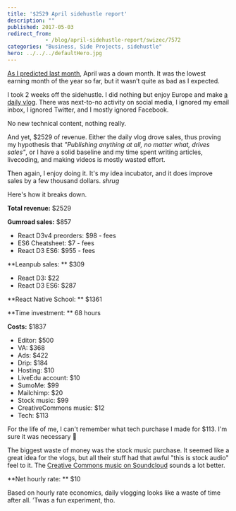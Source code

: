 ```yaml
---
title: '$2529 April sidehustle report'
description: ""
published: 2017-05-03
redirect_from: 
            - /blog/april-sidehustle-report/swizec/7572
categories: "Business, Side Projects, sidehustle"
hero: ../../../defaultHero.jpg
---
```


[As I predicted last month](https://swizec.com/blog/march-2017-sidehustle-report/swizec/7540), April was a down month. It was the lowest earning month of the year so far, but it wasn’t quite as bad as I expected.

I took 2 weeks off the sidehustle. I did nothing but enjoy Europe and make [a daily vlog](https://www.youtube.com/watch?v=hL3pGjTlvio&list=PLF8WgaD4xmjUn5WldUkcy6YH1vLt7zbAx). There was next-to-no activity on social media, I ignored my email inbox, I ignored Twitter, and I mostly ignored Facebook.

No new technical content, nothing really.

And yet, $2529 of revenue. Either the daily vlog drove sales, thus proving my hypothesis that _"Publishing anything at all, no matter what, drives sales"_, or I have a solid baseline and my time spent writing articles, livecoding, and making videos is mostly wasted effort.

Then again, I enjoy doing it. It's my idea incubator, and it does improve sales by a few thousand dollars. _shrug_

Here's how it breaks down.

**Total revenue:** $2529

**Gumroad sales:** $857

-   React D3v4 preorders: $98 - fees
-   ES6 Cheatsheet: $7 - fees
-   React D3 ES6: $955 - fees

\*\*Leanpub sales: \*\* $309

-   React D3: $22
-   React D3 ES6: $287

\*\*React Native School: \*\* $1361

\*\*Time investment: \*\* 68 hours

**Costs:** $1837

-   Editor: $500
-   VA: $368
-   Ads: $422
-   Drip: $184
-   Hosting: $10
-   LiveEdu account: $10
-   SumoMe: $99
-   Mailchimp: $20
-   Stock music: $99
-   CreativeCommons music: $12
-   Tech: $113

For the life of me, I can't remember what tech purchase I made for $113. I'm sure it was necessary 🤔

The biggest waste of money was the stock music purchase. It seemed like a great idea for the vlogs, but all their stuff had that awful "this is stock audio" feel to it. The [Creative Commons music on Soundcloud](https://soundcloud.com/creativecommonsmusicfree) sounds a lot better.

\*\*Net hourly rate: \*\* $10

Based on hourly rate economics, daily vlogging looks like a waste of time after all. ’Twas a fun experiment, tho.
